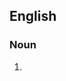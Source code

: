 ==English==
{{wikipedia}}
===Noun===
{{en-noun|-|sg=[[commercial]] [[paper]]}}
#{{context|finance}} {{rfdef}}